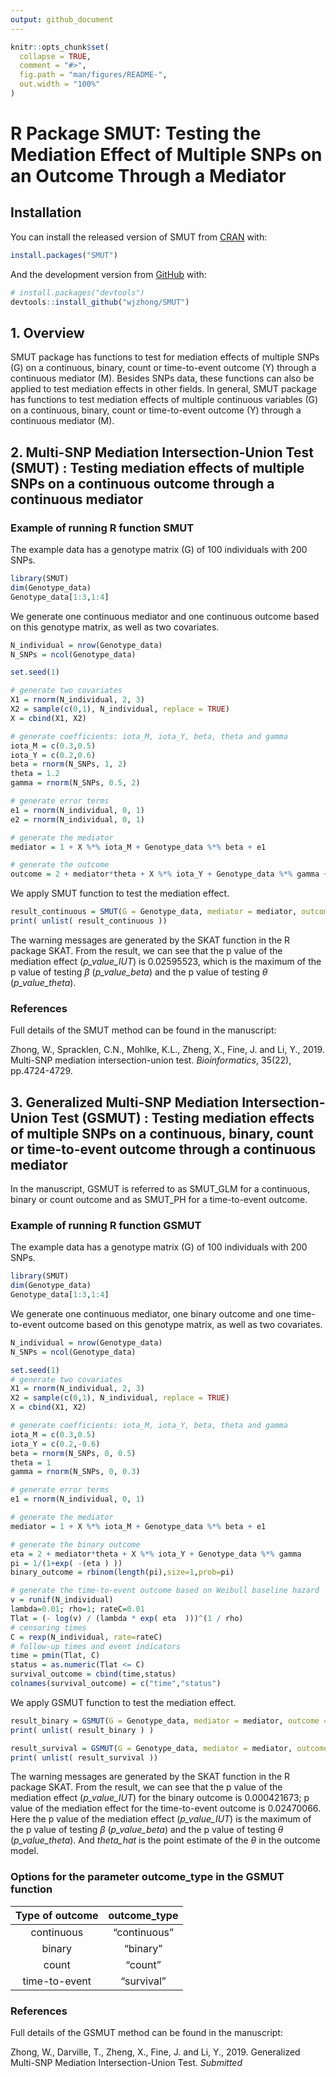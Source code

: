```yaml
---
output: github_document
---
```


<!-- README.md is generated from README.Rmd. Please edit that file -->

```r
knitr::opts_chunk$set(
  collapse = TRUE,
  comment = "#>",
  fig.path = "man/figures/README-",
  out.width = "100%"
)
```
# R Package SMUT: Testing the Mediation Effect of Multiple SNPs on an Outcome Through a Mediator

<!-- badges: start -->
<!-- badges: end -->

## Installation

You can install the released version of SMUT from [CRAN](https://CRAN.R-project.org) with:

``` r
install.packages("SMUT")
```

And the development version from [GitHub](https://github.com/) with:

``` r
# install.packages("devtools")
devtools::install_github("wjzhong/SMUT")
```

## 1. Overview

SMUT package has functions to test for mediation effects of multiple SNPs (G) on a continuous, binary, count or time-to-event outcome (Y) through a continuous mediator (M).  Besides SNPs data, these functions can also be applied to test mediation effects in other fields. In general, SMUT package has functions to test mediation effects of multiple continuous variables (G) on a continuous, binary, count or time-to-event outcome (Y) through a continuous mediator (M). 

## 2. Multi-SNP Mediation Intersection-Union Test (SMUT) : Testing mediation effects of multiple SNPs on a continuous outcome through a continuous mediator 

### Example of running R function SMUT

The example data has a genotype matrix (G) of 100 individuals with 200 SNPs. 

```r
library(SMUT)
dim(Genotype_data)
Genotype_data[1:3,1:4]
```

We generate one continuous mediator and one continuous outcome based on this genotype matrix, as well as two covariates. 

```r
N_individual = nrow(Genotype_data)
N_SNPs = ncol(Genotype_data)

set.seed(1)

# generate two covariates 
X1 = rnorm(N_individual, 2, 3)
X2 = sample(c(0,1), N_individual, replace = TRUE) 
X = cbind(X1, X2)

# generate coefficients: iota_M, iota_Y, beta, theta and gamma
iota_M = c(0.3,0.5)
iota_Y = c(0.2,0.6)
beta = rnorm(N_SNPs, 1, 2)
theta = 1.2
gamma = rnorm(N_SNPs, 0.5, 2)

# generate error terms
e1 = rnorm(N_individual, 0, 1)
e2 = rnorm(N_individual, 0, 1)

# generate the mediator
mediator = 1 + X %*% iota_M + Genotype_data %*% beta + e1

# generate the outcome
outcome = 2 + mediator*theta + X %*% iota_Y + Genotype_data %*% gamma + e2
```

We apply SMUT function to test the mediation effect.

```r
result_continuous = SMUT(G = Genotype_data, mediator = mediator, outcome = outcome, covariates = X)
print( unlist( result_continuous ))
```

The warning messages are generated by the SKAT function in the R package SKAT. From the result, we can see that the p value of the mediation effect (*p_value_IUT*) is 0.02595523, which is the maximum of the p value of testing $\beta$ (*p_value_beta*) and the p value of testing $\theta$ (*p_value_theta*). 

### References

Full details of the SMUT method can be found in the manuscript: 

Zhong, W., Spracklen, C.N., Mohlke, K.L., Zheng, X., Fine, J. and Li, Y., 2019. Multi-SNP mediation intersection-union test. *Bioinformatics*, 35(22), pp.4724-4729.

## 3. Generalized Multi-SNP Mediation Intersection-Union Test (GSMUT) : Testing mediation effects of multiple SNPs on a continuous, binary, count or time-to-event outcome through a continuous mediator

In the manuscript, GSMUT is referred to as SMUT_GLM for a continuous, binary or count outcome and as SMUT_PH for a time-to-event outcome. 

### Example of running R function GSMUT

The example data has a genotype matrix (G) of 100 individuals with 200 SNPs. 

```r
library(SMUT)
dim(Genotype_data)
Genotype_data[1:3,1:4]
```

We generate one continuous mediator, one binary outcome and one time-to-event outcome based on this genotype matrix, as well as two covariates. 

```r
N_individual = nrow(Genotype_data)
N_SNPs = ncol(Genotype_data)

set.seed(1)
# generate two covariates 
X1 = rnorm(N_individual, 2, 3)
X2 = sample(c(0,1), N_individual, replace = TRUE) 
X = cbind(X1, X2)

# generate coefficients: iota_M, iota_Y, beta, theta and gamma
iota_M = c(0.3,0.5)
iota_Y = c(0.2,-0.6)
beta = rnorm(N_SNPs, 0, 0.5)
theta = 1
gamma = rnorm(N_SNPs, 0, 0.3)

# generate error terms
e1 = rnorm(N_individual, 0, 1)

# generate the mediator
mediator = 1 + X %*% iota_M + Genotype_data %*% beta + e1

# generate the binary outcome 
eta = 2 + mediator*theta + X %*% iota_Y + Genotype_data %*% gamma
pi = 1/(1+exp( -(eta ) ))
binary_outcome = rbinom(length(pi),size=1,prob=pi) 

# generate the time-to-event outcome based on Weibull baseline hazard
v = runif(N_individual)
lambda=0.01; rho=1; rateC=0.01
Tlat = (- log(v) / (lambda * exp( eta  )))^(1 / rho)
# censoring times
C = rexp(N_individual, rate=rateC)
# follow-up times and event indicators
time = pmin(Tlat, C)
status = as.numeric(Tlat <= C)
survival_outcome = cbind(time,status)      
colnames(survival_outcome) = c("time","status")
```

We apply GSMUT function to test the mediation effect.

```r
result_binary = GSMUT(G = Genotype_data, mediator = mediator, outcome = binary_outcome, covariates = X, outcome_type = "binary")
print( unlist( result_binary ) )

result_survival = GSMUT(G = Genotype_data, mediator = mediator, outcome = survival_outcome, covariates = X, outcome_type = "survival")
print( unlist( result_survival ))
```

The warning messages are generated by the SKAT function in the R package SKAT. From the result, we can see that the p value of the mediation effect (*p_value_IUT*) for the binary outcome is 0.000421673; p value of the mediation effect for the time-to-event outcome is 0.02470066. Here the p value of the mediation effect (*p_value_IUT*) is the maximum of the p value of testing $\beta$ (*p_value_beta*) and the p value of testing $\theta$ (*p_value_theta*). And *theta_hat* is the point estimate of the $\theta$ in the outcome model. 

### Options for the parameter outcome_type in the GSMUT function 

| Type of outcome | outcome_type |
|:------:|:------:|
|   continuous    |  "continuous"  |
|   binary        |  "binary"      |
|   count         |  "count"       |
|   time-to-event |  "survival"    |

### References

Full details of the GSMUT method can be found in the manuscript: 

Zhong, W., Darville, T., Zheng, X., Fine, J. and Li, Y., 2019. Generalized Multi-SNP Mediation Intersection-Union Test. *Submitted*
